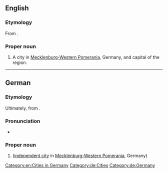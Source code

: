 ==English==
{{wikipedia|lang=en}}

===Etymology===
From {{etyl|de|en}}.

===Proper noun===
{{en-proper noun}}

# A city in [[Mecklenburg-Western Pomerania]], Germany, and capital of the region.

[[Category:en:Cities in Germany]]

----

==German==
{{wikipedia|lang=de}}

===Etymology===
Ultimately, from {{etyl|pox|de}}.

===Pronunciation===
* {{audio|De-Schwerin.ogg|Audio|lang=de}}

===Proper noun===
{{de-proper noun|n}}

# {{l|en|Schwerin}} ([[independent city]] in [[Mecklenburg-Western Pomerania]], Germany)

[[Category:de:Cities]]
[[Category:de:Germany]]